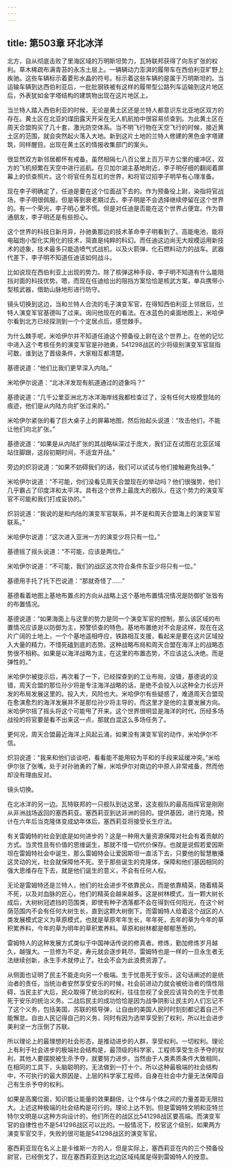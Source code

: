 ```yaml
---
---
---
```

title: 第503章 环北冰洋
---



北方，自从彻底击败了里海区域的万明斯坦势力，瓦特联邦获得了向东扩张的权利。草木稀疏布满青苔的永冻土层上。一辆辆动力澎湃的履带车在西伯利亚旷野上疾驰。这些车辆标示着菱形水晶的符号。标示着这些车辆的是属于万明斯坦的。当运输车辆到达西伯利亚后，一批批钢铁被有这样的履带型公路列车运输到这片地区后，外表犹如金字塔结构的建筑物出现在这片地区上。

当兰特人踏入西伯利亚的时候，无论是黄土区还是兰特人都意识东北亚地区双方的存在。黄土区在北亚的煤田露天开采在无人机航拍中很容易侦查到。为此黄土区在周天合盟购买了几十套，激光防空体系。当不明飞行物在天空飞行的时候，接近黄土区的范围，就会突然起火落入大地。新到这片土地的兰特人修建的黑色金字塔建筑，同样醒目。出现在黄土区的情报收集部门的案头。

很显然双方新邻居都怀有戒备。虽然相隔七八百公里上百万平方公里的缓冲区，双方的飞机频繁在天空中进行巡航。在贝加尔湖主基地附近，李子明仔细的翻阅着屏幕上的侦查照片。这个将官任务互杠的世界，和将官过招李子明早有心理准备。

现在李子明确定了，任迪是要在这个位面战下去的。作为预备役上尉，染指将官战场，李子明很佩服。但是等到衰老期过去，李子明是不会选择继续停留在这个世界的。有一个荣光，李子明心里不慌。但是对任迪是否能在这个世界占便宜。作为普通朋友，李子明还是有些担心。

这个世界的科技日新月异，孙驰勇那边的技术革命李子明看到了。高能电池，能将电磁炮小型化实用化的技术，简直是纯粹的科幻。而任迪这边尚无大规模运用新技术的迹象，技术最多只能造喷气式战机，以及火箭弹，化石燃料动力的战车。武器代差下，李子明不知道任迪该如何战斗。

比如说现在西伯利亚上出现的势力。除了核弹这种手段，李子明不知道有什么能阻挡对面的科技优势。嗯，而现在任迪给出的阻挡方案恰恰是核武方案，单兵携带小型核武器，借助山脉地形进行防守。

镜头切换到这边，当和兰特人合流的毛子演变军官，在得知西伯利亚上邻居后，兰特人演变军官基德叫了过来。询问他现在的看法。在冰蓝色的桌面地图上，米哈伊尔看到北方已经探测到一个个定居点后，感觉棘手。

为什么棘手呢，米哈伊尔并不知道任迪这个预备役上尉在这个世界上。在他的记忆中进入这个考核任务的演变军官是孙驰勇，541298战区的少将级别演变军官屈指可数，谁到达了晋级条件，大家相互都清楚。

基德说道：“他们比我们更早深入内陆。”

米哈伊尔说道：“北冰洋发现有航道通过的迹象吗？”

基德说道：“几千公里亚洲北方冰洋海岸线我都检查过了，没有任何大规模登陆的痕迹，他们是从内陆方向扩张过来的。”

米哈伊尔紧张的看了巨大桌子上的屏幕地图，然后抬起头说道：“攻击他们，不能让他们向北扩张。”

基德说道：“如果是从内陆扩张的其战略纵深过于庞大，我们正在试图在北亚区域站住脚跟，这段初期时间，不适宜开战。”

旁边的炽羽说道：“如果不妨碍我们的话，我们可以试试与他们接触避免战争。”

米哈伊尔说道：“不可能，你们没看见周天合盟现在的举动吗？他们很强势，他们几乎霸占了印度洋和太平洋。具有这个世界上最庞大的舰队，在这个势力的演变军官不可能和我们打成妥协的。”

炽羽说道：“我说的是和内陆的演变军官联系，并不是和周天合盟海上的演变军官联系。”

米哈伊尔说道：“这次进入亚洲一方的演变少将只有一位。”

基德摇了摇头说道：“不可能，应该是两位。”

米哈伊尔说道：“不可能，我们的战区这次符合条件东亚少将只有一位。”

基德用手托了托下巴说道：“那就奇怪了……”

基德看着地图上基地布置点的方向从战略上这个基地布置情况情况是防御扩张皆有的布置情况。

基德说道：“如果海面上与这里的势力是同一个演变军官的控制，那么该区域的布置情况应该是以防御为主，预警侦查的特色。基地布置绝对不会是这样，现在在这片广阔的土地上，一个个基地遥相呼应，铁路相互支援，看起来是要在这片区域投入大量的精力，不惜死磕到底的态势。这种战略布局和周天合盟在海洋上的战略态势很不相称。如果是以海洋战略为主，在这里的布置态势，不应该这么决绝。而是弹性的。”

米哈伊尔被提示后，再次看了一下，已经探查到的工业布局，没错，基德说的没错，周天合盟的那位孙少将是专注海洋战略的话，是绝不会投入以这种全力长远开发的布局发展这里的。投入大，风险也大。米哈伊尔有些疑惑了，难道周天合盟现在愈演愈烈的海洋发展并不是那位孙少将主导的，而这里才是他的主要发展方向。米哈伊尔摇了摇头将这个可能甩了开来。这个世界很明显是海洋的时代，历经多场战役的将官要是看不出来这一点，那就白混这么多场任务了。

更何况，周天合盟最近海洋上风起云涌，如果没有演变军官的动作，米哈伊尔不信。

炽羽说道：“我来和他们谈谈吧，看看能不能用较为平和的手段来延缓冲突。”米哈伊尔张了张嘴，处于对孙驰勇的了解，米哈伊尔对南边的中原人非常戒备，然而他却没有理由反对。

镜头切换。

在北冰洋的另一边。瓦特联邦的一只舰队到达这里，这支舰队的最高指挥官是刚刚从非洲战场返回的塞西莉亚。塞西莉亚到达非洲的目的。提供基因，进行克隆。预计在六年后当克隆体变成幼年体后，塞西莉亚将接受长生疗法。

有关雷姆特的社会到底是如何进步的？这是一种用大量资源保障对社会有着贡献的方式。当灵性且有价值的思维诞生，那就不惜一切代价保存。也就是说假若爱因斯坦在雷姆特社会中诞生，那么雷姆特会让爱因斯坦一直活下去，只要他的智慧散播这灵动的光，社会就保障他不死。至于那些诞生的克隆体，保障和他们基因相同的强大思维存在下去，就是他们诞生的意义，不会有任何人权。

无论是雷姆特还是兰特人，他们的社会进步不依靠民众，而是依靠精英，随着精英不死，以及对血脉的匠心，他们的精英会越来越多。这是树林模式，当一颗大树长成后，大树树冠遮挡的范围类，即使有种子洒落都不会在得到任何阳光，在这个树荫范围内不会有任何大树生长，直到这颗大树倒下。而雷姆特人给着这个战区的人类发展模式定义为草原模式，也就是草原年年生长，年年死，去年的草为今年的草积累养料，今年的草为明年的草积累养料。草原和树林都是郁郁葱葱的。

雷姆特人的这种发展方式类似于中国神话传说的修真者。修炼，勤加修炼岁月越久，越强大。一旦修为不足，寿元就会逐步耗尽，雷姆特也是一样的一旦永生者无法继续创新，永生手术就停止了。社会不会为此浪费资源了。

从侧面也证明了民主不能走向另一个极端。生于忧患死于安乐，这句话阐述的是统治者的责任，当统治者安然享受安乐的时候，社会前进动力就会被统治者的惰性阻碍，当民主扩大后，民众取得了统治的权利，往往忽视了全民应该背负的生于忧患死于安乐的统治义务。二战后民主的成功恰恰是因为战争阴影让民主的人们忘记不了这个义务，包括美国，苏联的核导弹，让自由的美国人民时时刻刻都记着自己不能懈怠。自由人民记得自己的义务，同时有因为选举享受到了权利，所以社会进步美利坚一方压倒了苏联。

所以理论上的最理想的社会形态，是推动进步的人群，享受权利。一切权利。理论上有利于社会进步的极端社会结构是，最顶级的科学家，工程师享受生杀予夺的权利，其他人要摆脱被生杀予夺，就要努力进步。当然由于人类素质条件大致相同，在相同的工具下，头脑聪明的，无法做到一打十个。所以这种最极端的社会结构中，不可执行的最大原因是，上层的科学家工程师，自身在社会中力量无法保障自己有生杀予夺的权利。

如果是高魔位面，知识能让能量的效果翻倍，让个体与个体之间的力量差距无限拉大。上述这种极端的社会结构是可行的。理论上达不到。但是雷姆特文明和亚特兰特尔文明是以这种方向设计的，他们所在的战区比541298战区要高端。而演变军官的自律性也不是541298战区可以比的。一般情况下，校官这个级别，如果两方演变军官交手，失败的很可能是541298战区的演变军官。

塞西莉亚现在名义上是卡维斯一方的人，但是实际上，塞西莉亚在内的三个预备役尉官，已经倒戈了，现在塞西莉亚到达北边区域纯属是得到雷姆特人的授意。
